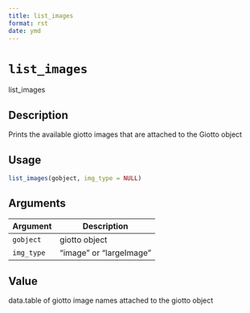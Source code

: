 ```yaml
--- 
title: list_images 
format: rst 
date: ymd 
--- 
```

# `list_images`

list_images


## Description

Prints the available giotto images that are attached to the Giotto object


## Usage

```r
list_images(gobject, img_type = NULL)
```


## Arguments

Argument      |Description
------------- |----------------
`gobject`     |     giotto object
`img_type`     |     "image" or "largeImage"


## Value

data.table of giotto image names attached to the giotto object


